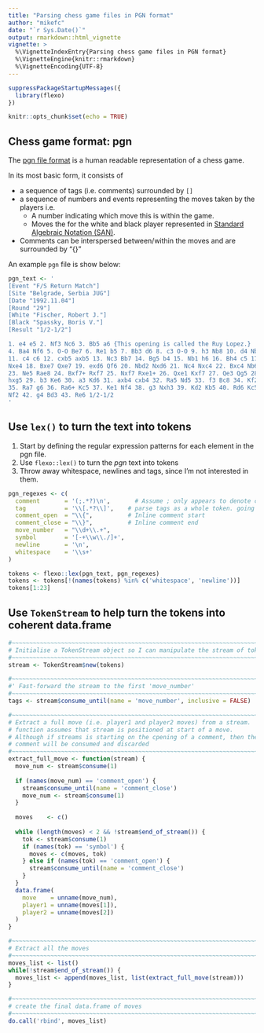 ```yaml
---
title: "Parsing chess game files in PGN format"
author: "mikefc"
date: "`r Sys.Date()`"
output: rmarkdown::html_vignette
vignette: >
  %\VignetteIndexEntry{Parsing chess game files in PGN format}
  %\VignetteEngine{knitr::rmarkdown}
  %\VignetteEncoding{UTF-8}
---
```



```r
suppressPackageStartupMessages({
  library(flexo)
})

knitr::opts_chunk$set(echo = TRUE)
```



Chess game format: pgn
------------------------------------------------------------------------------

The [pgn file format](https://en.wikipedia.org/wiki/Portable_Game_Notation) is a human readable 
representation of a chess game.

In its most basic form, it consists of

* a sequence of tags (i.e. comments)  surrounded by `[]` 
* a sequence of numbers and events representing the moves taken by the players i.e.
    * A number indicating which move this is within the game.
    * Moves the for the white and black player represented in [Standard Algebraic Notation (SAN)](https://en.wikipedia.org/wiki/Algebraic_notation_(chess)).
* Comments can be interspersed between/within the moves and are surrounded by "{}"

An example `pgn` file is show below:

```r
pgn_text <- '
[Event "F/S Return Match"]
[Site "Belgrade, Serbia JUG"]
[Date "1992.11.04"]
[Round "29"]
[White "Fischer, Robert J."]
[Black "Spassky, Boris V."]
[Result "1/2-1/2"]

1. e4 e5 2. Nf3 Nc6 3. Bb5 a6 {This opening is called the Ruy Lopez.}
4. Ba4 Nf6 5. O-O Be7 6. Re1 b5 7. Bb3 d6 8. c3 O-O 9. h3 Nb8 10. d4 Nbd7
11. c4 c6 12. cxb5 axb5 13. Nc3 Bb7 14. Bg5 b4 15. Nb1 h6 16. Bh4 c5 17. dxe5
Nxe4 18. Bxe7 Qxe7 19. exd6 Qf6 20. Nbd2 Nxd6 21. Nc4 Nxc4 22. Bxc4 Nb6
23. Ne5 Rae8 24. Bxf7+ Rxf7 25. Nxf7 Rxe1+ 26. Qxe1 Kxf7 27. Qe3 Qg5 28. Qxg5
hxg5 29. b3 Ke6 30. a3 Kd6 31. axb4 cxb4 32. Ra5 Nd5 33. f3 Bc8 34. Kf2 Bf5
35. Ra7 g6 36. Ra6+ Kc5 37. Ke1 Nf4 38. g3 Nxh3 39. Kd2 Kb5 40. Rd6 Kc5 41. Ra6
Nf2 42. g4 Bd3 43. Re6 1/2-1/2
'
```

Use `lex()` to turn the text into tokens
------------------------------------------------------------------------------

1. Start by defining the regular expression patterns for each element in the pgn file.
2. Use `flexo::lex()` to turn the *pgn* text into tokens
3. Throw away whitespace, newlines and tags, since I'm not interested in them.

```r
pgn_regexes <- c(
  comment       = '(;.*?)\n',       # Assume ; only appears to denote comment to end of line
  tag           = '\\[.*?\\]',    # parse tags as a whole token. going to ignore
  comment_open  = "\\{",          # Inline comment start
  comment_close = "\\}",          # Inline comment end
  move_number   = "\\d+\\.+",
  symbol        = '[-+\\w\\./]+',
  newline       = '\n',
  whitespace    = '\\s+'
)

tokens <- flexo::lex(pgn_text, pgn_regexes)
tokens <- tokens[!(names(tokens) %in% c('whitespace', 'newline'))]
tokens[1:23]
```


Use `TokenStream` to help turn the tokens into coherent data.frame
------------------------------------------------------------------------------

```r
#~~~~~~~~~~~~~~~~~~~~~~~~~~~~~~~~~~~~~~~~~~~~~~~~~~~~~~~~~~~~~~~~~~~~~~~~~~~~
# Initialise a TokenStream object so I can manipulate the stream of tokens
#~~~~~~~~~~~~~~~~~~~~~~~~~~~~~~~~~~~~~~~~~~~~~~~~~~~~~~~~~~~~~~~~~~~~~~~~~~~~
stream <- TokenStream$new(tokens)

#~~~~~~~~~~~~~~~~~~~~~~~~~~~~~~~~~~~~~~~~~~~~~~~~~~~~~~~~~~~~~~~~~~~~~~~~~~~~
#' Fast-forward the stream to the first 'move_number'
#~~~~~~~~~~~~~~~~~~~~~~~~~~~~~~~~~~~~~~~~~~~~~~~~~~~~~~~~~~~~~~~~~~~~~~~~~~~~
tags <- stream$consume_until(name = 'move_number', inclusive = FALSE)

#~~~~~~~~~~~~~~~~~~~~~~~~~~~~~~~~~~~~~~~~~~~~~~~~~~~~~~~~~~~~~~~~~~~~~~~~~~~~
# Extract a full move (i.e. player1 and player2 moves) from a stream.
# function assumes that stream is positioned at start of a move.
# Although if streams is starting on the cpening of a comment, then the 
# comment will be consumed and discarded
#~~~~~~~~~~~~~~~~~~~~~~~~~~~~~~~~~~~~~~~~~~~~~~~~~~~~~~~~~~~~~~~~~~~~~~~~~~~~
extract_full_move <- function(stream) {
  move_num <- stream$consume(1)
  
  if (names(move_num) == 'comment_open') {
    stream$consume_until(name = 'comment_close')
    move_num <- stream$consume(1)
  }
  
  moves    <- c()
  
  while (length(moves) < 2 && !stream$end_of_stream()) {
    tok <- stream$consume(1)
    if (names(tok) == 'symbol') {
      moves <- c(moves, tok)  
    } else if (names(tok) == 'comment_open') {
      stream$consume_until(name = 'comment_close')
    }
  }
  data.frame(
    move    = unname(move_num), 
    player1 = unname(moves[1]), 
    player2 = unname(moves[2])
  )
}

#~~~~~~~~~~~~~~~~~~~~~~~~~~~~~~~~~~~~~~~~~~~~~~~~~~~~~~~~~~~~~~~~~~~~~~~~~~~~
# Extract all the moves
#~~~~~~~~~~~~~~~~~~~~~~~~~~~~~~~~~~~~~~~~~~~~~~~~~~~~~~~~~~~~~~~~~~~~~~~~~~~~
moves_list <- list()
while(!stream$end_of_stream()) {
  moves_list <- append(moves_list, list(extract_full_move(stream)))
}

#~~~~~~~~~~~~~~~~~~~~~~~~~~~~~~~~~~~~~~~~~~~~~~~~~~~~~~~~~~~~~~~~~~~~~~~~~~~~
# create the final data.frame of moves
#~~~~~~~~~~~~~~~~~~~~~~~~~~~~~~~~~~~~~~~~~~~~~~~~~~~~~~~~~~~~~~~~~~~~~~~~~~~~
do.call('rbind', moves_list)

```





